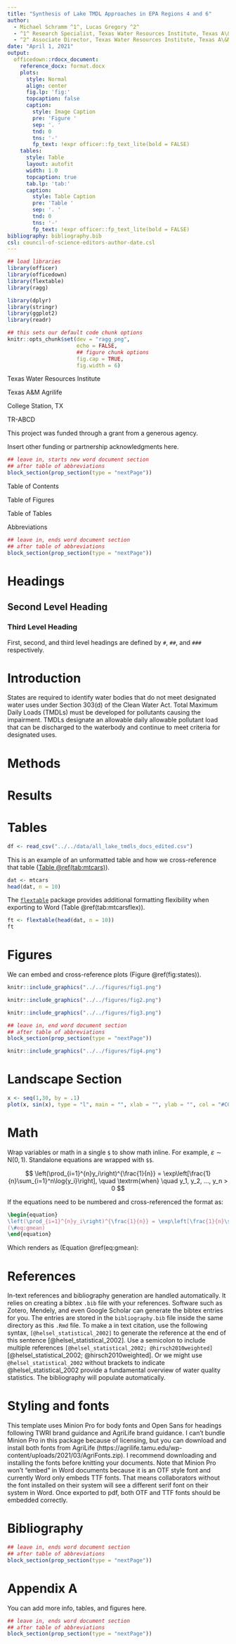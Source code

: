 ```yaml
---
title: "Synthesis of Lake TMDL Approaches in EPA Regions 4 and 6"
author:
  - Michael Schramm ^1^, Lucas Gregory ^2^
  - ^1^ Research Specialist, Texas Water Resources Institute, Texas A\&M AgriLife Research
  - ^2^ Associate Director, Texas Water Resources Institute, Texas A\&M AgriLife Research
date: "April 1, 2021"
output: 
  officedown::rdocx_document:
    reference_docx: format.docx
    plots:
      style: Normal
      align: center
      fig.lp: 'fig:'
      topcaption: false
      caption:
        style: Image Caption
        pre: 'Figure '
        sep: '. '
        tnd: 0
        tns: '-'
        fp_text: !expr officer::fp_text_lite(bold = FALSE)
    tables:
      style: Table
      layout: autofit
      width: 1.0
      topcaption: true
      tab.lp: 'tab:'
      caption:
        style: Table Caption
        pre: 'Table '
        sep: '. '
        tnd: 0
        tns: '-'
        fp_text: !expr officer::fp_text_lite(bold = FALSE)
bibliography: bibliography.bib
csl: council-of-science-editors-author-date.csl
---
```


```r
## load libraries
library(officer)
library(officedown)
library(flextable)
library(ragg)

library(dplyr)
library(stringr)
library(ggplot2)
library(readr)

## this sets our default code chunk options
knitr::opts_chunk$set(dev = "ragg_png",
                      echo = FALSE,
                      ## figure chunk options
                      fig.cap = TRUE,
                      fig.width = 6)

```


Texas Water Resources Institute

Texas A&M Agrilife

College Station, TX

TR-ABCD



This project was funded through a grant from a generous agency.

Insert other funding or partnership acknowledgments here.

```r
## leave in, starts new word document section
## after table of abbreviations
block_section(prop_section(type = "nextPage"))
```

::: {custom-style="Unnumbered Heading 1"}

Table of Contents

:::

<!---BLOCK_TOC--->

::: {custom-style="Unnumbered Heading 1"}

Table of Figures

:::

<!---BLOCK_TOC{seq_id: 'fig'}--->

::: {custom-style="Unnumbered Heading 1"}

Table of Tables

:::

<!---BLOCK_TOC{seq_id: 'tab'}--->

::: {custom-style="Unnumbered Heading 1"}

Abbreviations

:::




```r
## leave in, ends word document section
## after table of abbreviations
block_section(prop_section(type = "nextPage"))
```

# Headings

## Second Level Heading

### Third Level Heading

First, second, and third level headings are defined by `#`, `##`, and `###` respectively.


# Introduction

States are required to identify water bodies that do not meet designated water
uses under Section 303(d) of the Clean Water Act. Total Maximum Daily Loads (TMDLs)
must be developed for pollutants causing the impairment. TMDLs designate an
allowable daily allowable pollutant load that can be discharged to the waterbody
and continue to meet criteria for designated uses. 

# Methods



# Results



# Tables

```r
df <- read_csv("../../data/all_lake_tmdls_docs_edited.csv")
```


This is an example of an unformatted table and how we cross-reference that table ([Table \@ref(tab:mtcars)](#tab:mtcars)).

```r
dat <- mtcars
head(dat, n = 10)
```


The [`flextable`](https://davidgohel.github.io/flextable/) package provides additional formatting flexibility when exporting to Word (Table \@ref(tab:mtcarsflex)).

```r
ft <- flextable(head(dat, n = 10))
ft
```


# Figures

We can embed and cross-reference plots (Figure \@ref(fig:states)).

```r
knitr::include_graphics("../../figures/fig1.png")
```

```r
knitr::include_graphics("../../figures/fig2.png")
```


```r
knitr::include_graphics("../../figures/fig3.png")
```





```r
## leave in, end word document section
## after table of abbreviations
block_section(prop_section(type = "nextPage"))
```

<!---BLOCK_LANDSCAPE_START--->



```r
knitr::include_graphics("../../figures/fig4.png")
```

# Landscape Section

```r
x <- seq(1,30, by = .1)
plot(x, sin(x), type = "l", main = "", xlab = "", ylab = "", col = "#CC4300")
```

<!---BLOCK_LANDSCAPE_STOP--->

# Math

Wrap variables or math in a single `$` to show math inline. For example, $\varepsilon \sim \mathrm{N}(0,1)$. Standalone equations are wrapped with `$$`.

$$
\left(\prod_{i=1}^{n}y_i\right)^{\frac{1}{n}} = \exp\left[\frac{1}{n}\sum_{i=1}^n\log{y_i}\right], \quad \textrm{when} \quad y_1, y_2, ..., y_n > 0
$$

If the equations need to be numbered and cross-referenced the format as:

```tex
\begin{equation}
\left(\prod_{i=1}^{n}y_i\right)^{\frac{1}{n}} = \exp\left[\frac{1}{n}\sum_{i=1}^n\log{y_i}\right], \quad \textrm{when} \quad y_1, y_2, ..., y_n > 0
(\#eq:gmean)
\end{equation}
```

Which renders as (Equation \@ref(eq:gmean):

\begin{equation}
\left(\prod_{i=1}^{n}y_i\right)^{\frac{1}{n}} = \exp\left[\frac{1}{n}\sum_{i=1}^n\log{y_i}\right], \quad \textrm{when} \quad y_1, y_2, ..., y_n > 0
(\#eq:gmean)
\end{equation}

# References

In-text references and bibliography generation are handled automatically. It relies on creating a bibtex `.bib` file with your references. Software such as Zotero, Mendely, and even Google Scholar can generate the bibtex entries for you. The entries are stored in the `bibliography.bib` file inside the same directory as this `.Rmd` file. To make a in text citation, use the following syntax, `[@helsel_statistical_2002]` to generate the reference at the end of this sentence [@helsel_statistical_2002]. Use a semicolon to include multiple references `[@helsel_statistical_2002; @hirsch2010weighted]` [@helsel_statistical_2002; @hirsch2010weighted]. Or we might use `@helsel_statistical_2002` without brackets to indicate @helsel_statistical_2002 provide a fundamental overview of water quality statistics. The bibliography will populate automatically.

# Styling and fonts

This template uses Minion Pro for body fonts and Open Sans for headings following TWRI brand guidance and AgriLife brand guidance. I can't bundle Minion Pro in this package because of licensing, but you can download and install both fonts from AgriLife (https://agrilife.tamu.edu/wp-content/uploads/2021/03/AgriFonts.zip). I recommend downloading and installing the fonts before knitting your documents. Note that Minion Pro won't "embed" in Word documents because it is an OTF style font and currently Word only embeds TTF fonts. That means collaborators without the font installed on their system will see a different serif font on their system in Word. Once exported to pdf, both OTF and TTF fonts should be embedded correctly.


# Bibliography {-}

<div id="refs"></div>

```r
## leave in, ends word document section
## after table of abbreviations
block_section(prop_section(type = "nextPage"))
```

# Appendix A {-}

You can add more info, tables, and figures here.

```r
## leave in, ends word document section
## after table of abbreviations
block_section(prop_section(type = "nextPage"))
```
